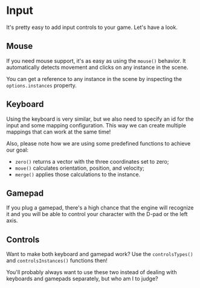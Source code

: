 

<Meta of={Input} />

# Input

It's pretty easy to add input controls to your game. Let's have a look.

## Mouse

If you need mouse support, it's as easy as using the `mouse()` behavior. It automatically detects movement and clicks on any instance in the scene.

You can get a reference to any instance in the scene by inspecting the `options.instances` property.

<Source dark code={mouse} />

<Canvas of={Input.Mouse} />

## Keyboard

Using the keyboard is very similar, but we also need to specify an id for the input and some mapping configuration. This way we can create multiple mappings that can work at the same time!

Also, please note how we are using some predefined functions to achieve our goal:

- `zero()` returns a vector with the three coordinates set to zero;
- `move()` calculates orientation, position, and velocity;
- `merge()` applies those calculations to the instance.

<Source dark code={keyboard} />

<Canvas of={Input.Keyboard} />

## Gamepad

If you plug a gamepad, there's a high chance that the engine will recognize it and you will be able to control your character with the D-pad or the left axis.

<Source dark code={gamepad} />

<Canvas of={Input.Gamepad} />

## Controls

Want to make both keyboard and gamepad work? Use the `controlsTypes()` and `controlsInstances()` functions then!

You'll probably always want to use these two instead of dealing with keyboards and gamepads separately, but who am I to judge?

<Source dark code={controls} />

<Canvas of={Input.Controls} />